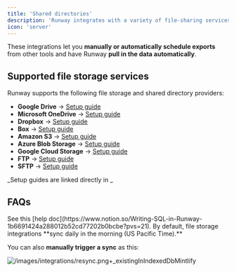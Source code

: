 ```yaml
---
title: 'Shared directories'
description: 'Runway integrates with a variety of file-sharing services, allowing you to seamlessly import data from external systems that may not have direct integrations with Runway. '
icon: 'server'
---
```


These integrations let you **manually or automatically schedule exports** from other tools and have Runway **pull in the data automatically**.

## **Supported file storage services**

Runway supports the following file storage and shared directory providers:

- **Google Drive** → [Setup guide](https://fivetran.com/docs/connectors/files/google-drive/setup-guide)
- **Microsoft OneDrive** → [Setup guide](https://fivetran.com/docs/connectors/files/one-drive/setup-guide)
- **Dropbox** → [Setup guide](https://fivetran.com/docs/connectors/files/dropbox/setup-guide)
- **Box** → [Setup guide](https://fivetran.com/docs/connectors/files/box/setup-guide)
- **Amazon S3** → [Setup guide](https://fivetran.com/docs/connectors/files/amazon-s3/setup-guide)
- **Azure Blob Storage** → [Setup guide](https://fivetran.com/docs/connectors/files/azure-blob-storage/setup-guide)
- **Google Cloud Storage** → [Setup guide](https://fivetran.com/docs/connectors/files/google-cloud-storage/setup-guide)
- **FTP** → [Setup guide](https://fivetran.com/docs/connectors/files/ftp)
- **SFTP** → [Setup guide](https://fivetran.com/docs/connectors/files/sftp)

\_Setup guides are linked directly in \_

## FAQs

<Accordion title="How do I write SQL in Runway?" icon="sparkles">
  See this [help
  doc](https://www.notion.so/Writing-SQL-in-Runway-1b6691424a288012b52cd77202b0bcbe?pvs=21).
</Accordion>

<Accordion title="How often do these integrations sync to Runway?" icon="sparkles">
  By default, file storage integrations **sync daily in the morning (US Pacific Time).**

You can also **manually trigger a sync** as this:

![/images/integrations/resync.png+_existingInIndexedDbMintlify](/images/integrations/resync.png)

</Accordion>
